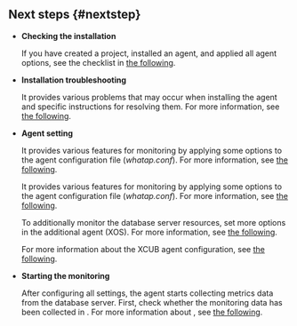 ## Next steps {#nextstep}

<div className="nextstep">

- **Checking the installation**

  If you have created a project, installed an agent, and applied all agent options, see the checklist in [the following](after-install-agent).

- **Installation troubleshooting**

  It provides various problems that may occur when installing the agent and specific instructions for resolving them. For more information, see [the following](troubleshooting).

- **Agent setting**

  <InDoc product="oracle-pro,mssql">

  It provides various features for monitoring by applying some options to the agent configuration file (_whatap.conf_). For more information, see [the following](agent-settings).

  </InDoc>

  <Xclude product="oracle-pro,mssql">

  It provides various features for monitoring by applying some options to the agent configuration file (_whatap.conf_). For more information, see [the following](agent-dbx-settings).

  To additionally monitor the database server resources, set more options in the additional agent (XOS). For more information, see [the following](agent-xos-settings).

  </Xclude>

  <InDoc product="cubrid">

  For more information about the XCUB agent configuration, see [the following](agent-xcub-settings).

  </InDoc>

- **Starting the monitoring**

  After configuring all settings, the agent starts collecting metrics data from the database server. First, check whether the monitoring data has been collected in <Cmdname sid="side_instanceList" className="uitext" />. For more information about <Cmdname sid="side_instanceList" className="uitext" />, see [the following](instance-list).

</div>
